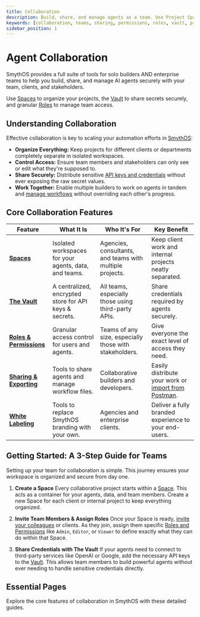 ```yaml
---
title: Collaboration
description: Build, share, and manage agents as a team. Use Project Spaces, a secure Vault, and role-based permissions to collaborate securely and efficiently.
keywords: [collaboration, teams, sharing, permissions, roles, vault, projects, spaces]
sidebar_position: 1
---
```


# Agent Collaboration

SmythOS provides a full suite of tools for solo builders AND enterprise teams to help you build, share, and manage AI agents securely with your team, clients, and stakeholders.

<InfoCallout title="TL;DR">Use [Spaces](/docs/agent-collaboration/spaces/) to organize your projects, the [Vault](/docs/agent-studio/key-concepts/vault) to share secrets securely, and granular [Roles](/docs/agent-collaboration/user-management) to manage team access. </InfoCallout>

<Divider/>

## Understanding Collaboration

Effective collaboration is key to scaling your automation efforts in [SmythOS](https://smythos.com):

-   **Organize Everything:** Keep projects for different clients or departments completely separate in isolated workspaces.
-   **Control Access:** Ensure team members and stakeholders can only see or edit what they're supposed to.
-   **Share Securely:** Distribute sensitive [API keys and credentials](/docs/agent-studio/key-concepts/vault) without ever exposing the raw secret values.
-   **Work Together:** Enable multiple builders to work on agents in tandem and [manage workflows](/docs/agent-studio/build-agents/building-workflows) without overriding each other's progress.

<Divider/>

## Core Collaboration Features

| Feature                   | What It Is                                                               | Who It's For                                           | Key Benefit                                                 |
| ------------------------- | ------------------------------------------------------------------------ | ------------------------------------------------------ | ----------------------------------------------------------- |
| **[Spaces](/docs/agent-collaboration/spaces/)** | Isolated workspaces for your agents, data, and teams.                  | Agencies, consultants, and teams with multiple projects. | Keep client work and internal projects neatly separated.      |
| **[The Vault](/docs/agent-studio/key-concepts/vault)** | A centralized, encrypted store for API keys & secrets.                   | All teams, especially those using third-party APIs.      | Share credentials required by agents securely.                |
| **[Roles & Permissions](/docs/agent-collaboration/user-management)** | Granular access control for users and agents.                          | Teams of any size, especially those with stakeholders.   | Give everyone the exact level of access they need.        |
| **[Sharing & Exporting](/docs/agent-collaboration/sharing-agents)** | Tools to share agents and manage workflow files.                       | Collaborative builders and developers.                 | Easily distribute your work or [import from Postman](/docs/agent-collaboration/import-export-postman). |
| **[White Labeling](/docs/agent-collaboration/spaces/white-labeling)** | Tools to replace SmythOS branding with your own.                         | Agencies and enterprise clients.                       | Deliver a fully branded experience to your end-users.     |

<Divider/>

## Getting Started: A 3-Step Guide for Teams

Setting up your team for collaboration is simple. This journey ensures your workspace is organized and secure from day one.

1.  **Create a Space**
    Every collaborative project starts within a [Space](/docs/agent-collaboration/spaces/). This acts as a container for your agents, data, and team members. Create a new Space for each client or internal project to keep everything organized.

2.  **Invite Team Members & Assign Roles**
    Once your Space is ready, [invite your colleagues](/docs/account-management/organization-management) or clients. As they join, assign them specific [Roles and Permissions](/docs/agent-collaboration/user-management) like `Admin`, `Editor`, or `Viewer` to define exactly what they can do within that Space.

3.  **Share Credentials with The Vault**
    If your agents need to connect to third-party services like OpenAI or Google, add the necessary API keys to the [Vault](/docs/agent-studio/key-concepts/vault). This allows team members to build powerful agents without ever needing to handle sensitive credentials directly.

<Divider/>

## Essential Pages

Explore the core features of collaboration in SmythOS with these detailed guides.

<CardGrid>
  <Card
    title="Spaces and Organization"
    description="Learn how to create and manage isolated workspaces for your projects and teams."
    to="/docs/agent-collaboration/spaces/"
  />
  <Card
    title="Roles and Permissions"
    description="Master access control by defining what each user can see and do within a space."
    to="/docs/agent-collaboration/user-management"
  />
  <Card
    title="The Vault for API Keys"
    description="Securely store and share API keys, access tokens, and other secrets with your team."
    to="/docs/agent-studio/key-concepts/vault"
  />
  <Card
    title="Sharing & Exporting Agents"
    description="Easily share agents with collaborators or import/export workflows with Postman."
    to="/docs/agent-collaboration/sharing-agents"
  />
    <Card
    title="White Labeling"
    description="Replace SmythOS branding with your own for a fully custom user experience."
    to="/docs/agent-collaboration/spaces/white-labeling"
  />
    <Card
    title="Automating Agent Tasks"
    description="Run agents on a schedule or process data in bulk with multiple users."
    to="/docs/agent-studio/manage-agents/tasks"
  />
  <Card
  title="Invite teammates to your agent"
  description="Add, remove, or update collaborator roles directly from an agent’s settings."
  to="/docs/agent-collaboration/adding-users"
  />
</CardGrid>  
